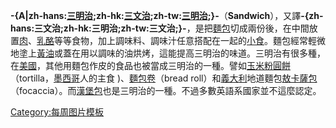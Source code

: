 '''-{A|zh-hans:[[三明治]];zh-hk:[[三文治]];zh-tw:[[三明治]];}-'''（'''Sandwich'''），又譯'''-{zh-hans:三文治;zh-hk:三明治;zh-tw:三文治;}-'''，是把[[麵包]]切成兩份後，在中間放置[[肉]]、[[乳酪]]等等食物，加上調味料、調味汁任意搭配在一起的[[小食]]。麵包經常輕微地塗上[[黃油]]或蓋在用以調味的油烘烤，這能提高三明治的味道。三明治有很多種，在[[美國]]，其他用麵包作皮的食品也被當成三明治的一種。譬如[[玉米粉圓餅]]（tortilla，[[墨西哥]]人的主食 )、[[麵包卷]]（bread roll）和[[義大利]]地道麵包[[敖卡薩包]]（focaccia）。而[[漢堡包]]也是三明治的一種。不過多數英語系國家並不這麼認定。
<noinclude>[[Category:每周图片模板]]</noinclude>